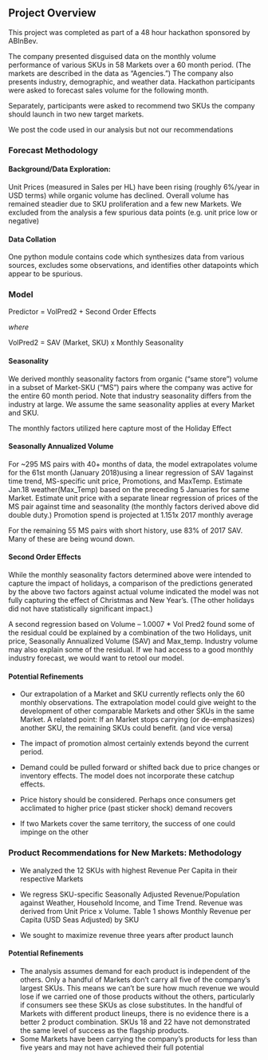 ## Project Overview ##

This project was completed as part of a 48 hour hackathon sponsored by ABInBev.

The company presented disguised data on the monthly volume performance of various SKUs in 58 Markets over a 60 month period. 
(The markets are described in the data as "Agencies.") The company also presents industry, demographic, and weather data.  Hackathon participants were  asked to forecast sales volume for the following month.

Separately, participants were asked to recommend two SKUs the company should launch in two new target markets.

We post the code used in our analysis but not our recommendations

### Forecast Methodology ###
 
#### Background/Data Exploration: ####

Unit Prices (measured in Sales per HL)  have been rising (roughly 6%/year in USD terms) while organic volume has declined. Overall volume has remained steadier due to SKU proliferation and a few new Markets. We excluded from the analysis a few spurious data points (e.g. unit price low or negative) 

#### Data Collation ####

One python module contains code which synthesizes data from various sources, excludes some observations, and identifies other datapoints which appear to be spurious.

### Model ###

Predictor = VolPred2 + Second Order Effects 

*where*

VolPred2 = SAV (Market, SKU) x Monthly Seasonality 
 
#### Seasonality ####

We derived monthly seasonality factors from organic (“same store”) volume in a subset of Market-SKU (“MS”) pairs where the company was active for the entire 60 month period. Note that industry seasonality differs from the industry at large. We assume the same seasonality applies at every Market and SKU.

The monthly factors utilized here capture most of the Holiday Effect 

#### Seasonally Annualized Volume ####

For   ~295 MS pairs with 40+ months of data, the model extrapolates volume for the 61st month (January 2018)using a linear regression of SAV 1against time trend, MS-specific unit price, Promotions, and MaxTemp. Estimate Jan.18 weather(Max_Temp) based on the preceding 5 Januaries for same Market. Estimate unit price with a separate linear regression of prices of the MS pair against time and seasonality (the monthly factors derived above did double duty.)  Promotion spend is 
projected at 1.151x 2017 monthly average 

For the remaining 55 MS pairs with short history, use 83% of 2017 SAV. Many of these are being wound down. 

#### Second Order Effects ####

While the monthly seasonality factors determined above were intended to capture the impact of holidays, a comparison of the predictions generated by the above two factors against actual volume indicated the model was not fully capturing the effect of Christmas and New Year’s. (The other holidays did not have statistically significant 
impact.) 
 
A second regression based on Volume – 1.0007 * Vol Pred2 found some of the residual could be explained by a combination of the two Holidays, unit price, Seasonally Annualized Volume (SAV)
and Max_temp. Industry volume may also explain some of the residual. If we had access to a good monthly industry forecast, we would want to retool our model.

#### Potential Refinements ####

- Our extrapolation of a Market and SKU currently reflects only the 60 monthly observations. The extrapolation model could give weight to the development of other comparable Markets and other SKUs in the same Market. 
A related point: If an Market stops carrying (or de-emphasizes) another SKU, the remaining SKUs could benefit. (and vice versa) 
 
- The impact of promotion almost certainly extends beyond the current period.

- Demand could be pulled forward or shifted back due to price changes or inventory effects. The model does not incorporate these catchup effects. 

- Price history should be considered. Perhaps once consumers get acclimated to higher price (past sticker shock) demand recovers 

- If two Markets cover the same territory, the success of one could impinge on the other 
 
### Product Recommendations for New Markets: Methodology ###
 
- We analyzed the 12 SKUs with highest Revenue Per Capita in their respective Markets 

- We regress SKU-specific Seasonally Adjusted Revenue/Population against Weather, Household Income, and Time Trend. Revenue was derived from Unit Price x Volume. Table 1 shows Monthly Revenue per Capita (USD Seas Adjusted) by SKU 

- We sought to maximize revenue three years after product launch

#### Potential Refinements ####

- The analysis assumes demand for each product is independent of the others.  Only a handful of Markets don’t carry all five of the company's largest SKUs. This means we can’t be sure how much revenue we would lose if we carried one of those products without the others, particularly if consumers see these SKUs as close substitutes. In the handful of Markets with different product lineups, there is no evidence there is a better 2 product combination. SKUs 18 and 22 have not demonstrated the same level of success as the flagship products.
- Some Markets have been carrying the company's products for less than five years and may not have achieved their full potential
